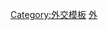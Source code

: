 <noinclude>
{{noteTA
|G1=地名
}}
</noinclude>{{Navbox
|name  = 駐烏克蘭外交代表機構
|title = {{flagicon|UKR}} [[駐烏克蘭外交機構列表|各國駐烏克蘭外交機構]]
|state = {{{state|autocollapse}}}
|listclass = hlist
|below= 
|image = 
|group1= 大使館
|list1 = {{Template:Navbox subgroup
|group1= 　[[基輔|　基輔]]
|list1 = 
{{Template:Navbox subgroup
|group1= 亞太國家
|list1 = 
* [[中国驻乌克兰大使馆|中華人民共和國]]
* {{Link-uk|日本駐烏克蘭大使館|Посольство Японії в Україні|日本}}
* {{Link-uk|大韓民國駐烏克蘭大使館|Посольство Південної Кореї в Україні|韓國}}
* {{Link-uk|越南駐烏克蘭大使館|Посольство В'єтнаму в Україні|越南}}
* {{Link-uk|馬來西亞駐烏克蘭大使館|Посольство Малайзії в Україні|馬來西亞}}
* {{Link-uk|印度尼西亞駐烏克蘭大使館|Посольство Індонезії в Україні|印尼}}
* {{Link-uk|澳大利亞駐烏克蘭大使館|Посольство Австралії в Україні|澳大利亞}}
* {{Link-uk|印度駐烏克蘭大使館|Посольство Індії в Україні|印度}}
* {{Link-uk|巴基斯坦駐烏克蘭大使館|Посольство Пакистану в Україні|巴基斯坦}}
* {{Link-uk|阿富汗駐烏克蘭大使館|Посольство Афганістану в Україні|阿富汗}}
* {{Link-uk|伊朗駐烏克蘭大使館|Посольство Ірану в Україні|伊朗}}
* {{Link-uk|伊拉克駐烏克蘭大使館|Посольство Іраку в Україні|伊拉克}}
* {{Link-uk|沙烏地阿拉伯駐烏克蘭大使館|Посольство Саудівської Аравії в Україні|沙烏地阿拉伯}}
* {{Link-uk|科威特駐烏克蘭大使館|Посольство Кувейту в Україні|科威特}}
* {{Link-uk|以色列駐烏克蘭大使館|Посольство Ізраїлю в Україні|以色列}}
* {{Link-uk|巴勒斯坦駐烏克蘭大使館|Посольство Палестини в Україні|巴勒斯坦}}
* {{Link-uk|黎巴嫩駐烏克蘭大使館|Посольство Лівану в Україні|黎巴嫩}}
* {{Link-uk|敘利亞駐烏克蘭大使館|Посольство Сирії в Україні|敘利亞}}
* {{Link-uk|土耳其駐烏克蘭大使館|Посольство Туреччини в Україні|土耳其}}
* {{Link-uk|哈薩克駐烏克蘭大使館|Посольство Казахстану в Україні|哈薩克}}
* {{Link-uk|烏茲別克克駐哈薩克大使館|Посольство Узбекистану в Україні|烏茲別克}}
* {{Link-uk|土庫曼駐烏克蘭大使館|Посольство Туркменістану в Україні|土庫曼}}
* {{Link-uk|吉爾吉斯駐烏克蘭大使館|Посольство Киргизстану в Україні|吉爾吉斯}}
* {{Link-uk|塔吉克駐烏克蘭大使館|Посольство Таджикистану в Україні|塔吉克}}
* {{Link-uk|喬治亞駐烏克蘭大使館|Посольство Грузії в Україні|喬治亞}} 
* {{Link-uk|亞美尼亞駐烏克蘭大使館|Посольство Вірменії в Україні|亞美尼亞}}
* {{Link-uk|亞塞拜然駐烏克蘭大使館|Посольство Азербайджану в Україні|亞塞拜然}} 

|group2 = 歐洲國家
|list2  = 
* [[英國駐烏克蘭大使館|英國]]
* {{Link-uk|法國駐烏克蘭大使館|Посольство Франції в Україні|法國}}
* {{Link-uk|荷蘭駐烏克蘭大使館|Посольство Нідерландів в Україні|荷蘭}}
* {{Link-uk|比利時駐烏克蘭大使館|Посольство Бельгії в Україні|比利時}}
* {{Link-uk|德國駐烏克蘭大使館|Посольство Німеччини в Україні|德國}}
* {{Link-uk|奧地利駐烏克蘭大使館|Посольство Австрії в Україні|奧地利}}
* {{Link-uk|瑞士駐烏克蘭大使館|Посольство Швейцарії в Україні|瑞士}}
* {{Link-ja|丹麥駐烏克蘭大使館|Посольство Данії в Україні|丹麥}}
* {{Link-uk|瑞典駐烏克蘭大使館|Посольство Швеції в Україні|瑞典}}
* {{Link-uk|挪威駐烏克蘭大使館|Посольство Норвегії в Україні|挪威}}
* {{Link-uk|芬蘭駐烏克蘭大使館|Посольство Фінляндії в Україні|芬蘭}}
* {{Link-uk|義大利駐烏克蘭大使館|Посольство Італії в Україні|義大利}}
* {{Link-uk|教廷駐烏克蘭大使館|Апостольська нунціатура в Україні|教廷}}
* {{Link-uk|馬爾他騎士團駐烏克蘭大使館|Посольство Мальтійського Ордену в Україні|馬爾他}}
* {{Link-uk|西班牙駐烏克蘭大使館|Посольство Греції в Україні|西班牙}}
* {{Link-uk|葡萄牙駐烏克蘭大使館|Посольство Португалії в Україні|葡萄牙}}
* {{Link-uk|希臘駐烏克蘭大使館|Посольство Греції в Україні|希臘}}
* {{Link-uk|賽普勒斯駐烏克蘭大使館|Посольство Кіпру в Україні|賽普勒斯}}
* {{Link-uk|馬其頓駐烏克蘭大使館|Посольство Македонії в Україні|馬其頓}}
* {{Link-uk|捷克駐烏克蘭大使館|Посольство Чехії в Україні|捷克}}
* {{Link-uk|斯洛伐克駐烏克蘭大使館|Посольство Словаччини в Україні|斯洛伐克}}
* {{Link-uk|斯洛維尼亞駐烏克蘭大使館|Посольство Словенії в Україні|斯洛維尼亞}}
* {{Link-uk|匈牙利駐烏克蘭大使館|Посольство Угорщини в Україні|匈牙利}}
* {{Link-uk|塞爾維亞駐烏克蘭大使館|Посольство Сербії в Україні|塞爾維亞}}
* {{Link-uk|克羅埃西亞駐烏克蘭大使館|Посольство Хорватії в Україні|克羅埃西亞}}
* {{Link-uk|保加利亞駐烏克蘭大使館|Посольство Австрії в Україні|保加利亞}}
* {{Link-uk|羅馬尼亞駐烏克蘭大使館|Посольство Румунії в Україні|羅馬尼亞}}
* {{Link-uk|摩爾多瓦駐烏克蘭大使館|Посольство Молдови в Україні|摩爾多瓦}}
* {{Link-uk|愛沙尼亞駐烏克蘭大使館|Посольство Естонії в Україні|愛沙尼亞}}
* {{Link-uk|立陶宛駐烏克蘭大使館|Посольство Литви в Україні|立陶宛}}
* {{Link-uk|拉脫維亞駐烏克蘭大使館|Посольство Латвії в Україні|拉脫維亞}}
* {{Link-uk|波蘭駐烏克蘭大使館|Посольство Польщі в Україні|波蘭}}
* [[俄羅斯駐基輔大使館|俄羅斯]]
* [[白俄罗斯驻乌克兰大使馆|白俄羅斯]]

|group3 = 非洲國家
|list3  = 
* {{Link-uk|埃及駐烏克蘭大使館|Посольство Єгипту в Україні|埃及}}
* {{Link-uk|蘇丹駐烏克蘭大使館|Посольство Судану в Україні|蘇丹}}
* {{Link-uk|阿爾及利亞駐烏克蘭大使館|Посольство Алжиру в Україні|阿爾及利亞}}
* {{Link-uk|利比亞駐烏克蘭大使館|Посольство Лівії в Україні|利比亞}}
* {{Link-uk|摩洛哥駐烏克蘭大使館|Посольство Марокко в Україні|摩洛哥}}
* {{Link-ja|衣索比亞駐烏克蘭大使館|駐烏克蘭エチオピア大使館|衣索比亞}}
* {{Link-uk|奈及利亞駐烏克蘭大使館|Посольство Нігерії в Україні|奈及利亞}}
* {{Link-uk|南非駐烏克蘭大使館|Посольство ПАР в Україні|南非}}

|group4 = 美洲國家
|list4  = 
* [[美國駐烏克蘭大使館|美國]]
* {{Link-uk|加拿大駐烏克蘭大使館|Посольство Канади в Україні|加拿大}}
* {{Link-uk|墨西哥駐烏克蘭大使館|Посольство Мексики в Україні|墨西哥}}
* {{Link-uk|古巴駐烏克蘭大使館|Посольство Куби в Україні|古巴}}
* {{Link-uk|巴西駐烏克蘭大使館|Посольство Бразилії в Україні|巴西}}
* {{Link-uk|阿根廷駐烏克蘭大使館|Посольство Аргентини в Україні|阿根廷}}
}}
}}
|group2 = 領事館
|list2  = {{Template:Navbox subgroup
|group1= [[敖得薩|-{zh-cn:敖德萨; zh-hk:敖德薩;zh-tw:敖得薩;}-]]
|list1 = 
*<s>{{Link-uk|美國駐敖得薩領事館|Консульство США в Одесі|美國}}</s>
}}
|group3 = 其他機構
|list3  =  
* {{Link-uk|歐盟駐烏克蘭代表團|Представництво Європейського Союзу в Україні|歐盟}}
 }}<noinclude>
{{collapsible option}}
[[Category:駐烏克蘭外交代表機構| ]]
[[Category:外交模板]]
[[Category:烏克蘭模板|外]]
 </noinclude>
</sup>
